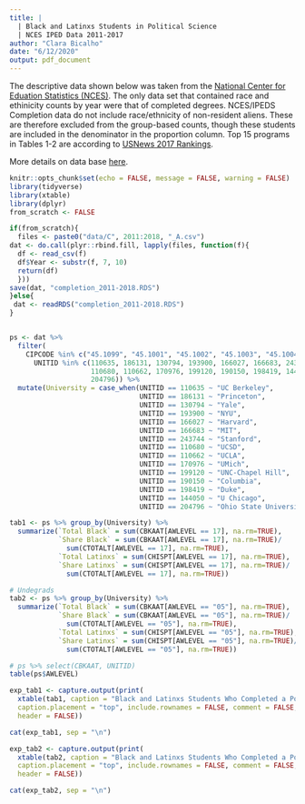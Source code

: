 ```yaml
---
title: |
  | Black and Latinxs Students in Political Science
  | NCES IPED Data 2011-2017
author: "Clara Bicalho"
date: "6/12/2020"
output: pdf_document
---
```


The descriptive data shown below was taken from the [National Center for Eduation Statistics (NCES)](https://nces.ed.gov/ipeds/). The only data set that contained race and ethinicity counts by year were that of completed degrees. NCES/IPEDS Completion data do not include race/ethnicity of non-resident aliens. These are therefore excluded from the group-based counts, though these students are included in the denominator in the proportion column. Top 15 programs in Tables 1-2 are according to [USNews 2017 Rankings](https://www.usnews.com/best-graduate-schools/top-humanities-schools/political-science-rankings).

<!-- Figure 1 shows the share of Black and Latinxs students who earned Political Science degrees between 2011-2017. The peaks in Doctorate Degrees awarded to Black students were all years in which 1 student was awarded a degree. Similarly, there was 1 PhD degree awarded for a Latinx student in 2011, 2 in 2013, and 1 in 2018. Figure 2 shows the same statistics for the Sociology Department, for comparison. -->

More details on data base [here](https://surveys.nces.ed.gov/ipeds/VisInstructions.aspx?survey=10&id=30080&show=all).

\clearpage

\centering

```r
knitr::opts_chunk$set(echo = FALSE, message = FALSE, warning = FALSE)
library(tidyverse)
library(xtable)
library(dplyr)
from_scratch <- FALSE
```

```r
if(from_scratch){
  files <- paste0("data/C", 2011:2018, "_A.csv")
dat <- do.call(plyr::rbind.fill, lapply(files, function(f){
  df <- read_csv(f)
  df$Year <- substr(f, 7, 10)
  return(df)
  }))
save(dat, "completion_2011-2018.RDS")
}else{
 dat <- readRDS("completion_2011-2018.RDS")
}


ps <- dat %>% 
  filter(
    CIPCODE %in% c("45.1099", "45.1001", "45.1002", "45.1003", "45.1004") & 
      UNITID %in% c(110635, 186131, 130794, 193900, 166027, 166683, 243744,
                    110680, 110662, 170976, 199120, 190150, 198419, 144050,
                    204796)) %>%
  mutate(University = case_when(UNITID == 110635 ~ "UC Berkeley",
                                UNITID == 186131 ~ "Princeton",
                                UNITID == 130794 ~ "Yale",
                                UNITID == 193900 ~ "NYU",
                                UNITID == 166027 ~ "Harvard",
                                UNITID == 166683 ~ "MIT",
                                UNITID == 243744 ~ "Stanford",
                                UNITID == 110680 ~ "UCSD",
                                UNITID == 110662 ~ "UCLA",
                                UNITID == 170976 ~ "UMich",
                                UNITID == 199120 ~ "UNC-Chapel Hill",
                                UNITID == 190150 ~ "Columbia",
                                UNITID == 198419 ~ "Duke",
                                UNITID == 144050 ~ "U Chicago",
                                UNITID == 204796 ~ "Ohio State University"))
```

```r
tab1 <- ps %>% group_by(University) %>% 
  summarize(`Total Black` = sum(CBKAAT[AWLEVEL == 17], na.rm=TRUE),
            `Share Black` = sum(CBKAAT[AWLEVEL == 17], na.rm=TRUE)/
              sum(CTOTALT[AWLEVEL == 17], na.rm=TRUE),
            `Total Latinxs` = sum(CHISPT[AWLEVEL == 17], na.rm=TRUE),
            `Share Latinxs` = sum(CHISPT[AWLEVEL == 17], na.rm=TRUE)/
              sum(CTOTALT[AWLEVEL == 17], na.rm=TRUE))
```

```r
# Undegrads
tab2 <- ps %>% group_by(University) %>% 
  summarize(`Total Black` = sum(CBKAAT[AWLEVEL == "05"], na.rm=TRUE),
            `Share Black` = sum(CBKAAT[AWLEVEL == "05"], na.rm=TRUE)/
              sum(CTOTALT[AWLEVEL == "05"], na.rm=TRUE),
            `Total Latinxs` = sum(CHISPT[AWLEVEL == "05"], na.rm=TRUE),
            `Share Latinxs` = sum(CHISPT[AWLEVEL == "05"], na.rm=TRUE)/
              sum(CTOTALT[AWLEVEL == "05"], na.rm=TRUE))

# ps %>% select(CBKAAT, UNITID)
table(ps$AWLEVEL)
```

```r
exp_tab1 <- capture.output(print(
  xtable(tab1, caption = "Black and Latinxs Students Who Completed a Political Science PhD Program, Top 15 Programs (2011-2017)"), align = "tbph",
  caption.placement = "top", include.rownames = FALSE, comment = FALSE,
  header = FALSE))

cat(exp_tab1, sep = "\n")
```

```r
exp_tab2 <- capture.output(print(
  xtable(tab2, caption = "Black and Latinxs Students Who Completed a Political Science B.A., Top 15 Programs (2011-2017)"), align = "tbph",
  caption.placement = "top", include.rownames = FALSE, comment = FALSE,
  header = FALSE))

cat(exp_tab2, sep = "\n")
```